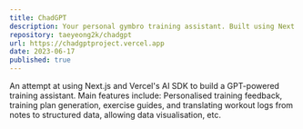 ```yaml
---
title: ChadGPT
description: Your personal gymbro training assistant. Built using Next.js and Vercel's AI SDK.
repository: taeyeong2k/chadgpt
url: https://chadgptproject.vercel.app
date: 2023-06-17
published: true
---
```


An attempt at using Next.js and Vercel's AI SDK to build a GPT-powered training assistant. Main features include:
Personalised training feedback, training plan generation, exercise guides, and translating workout logs from notes to structured data, allowing data visualisation, etc.